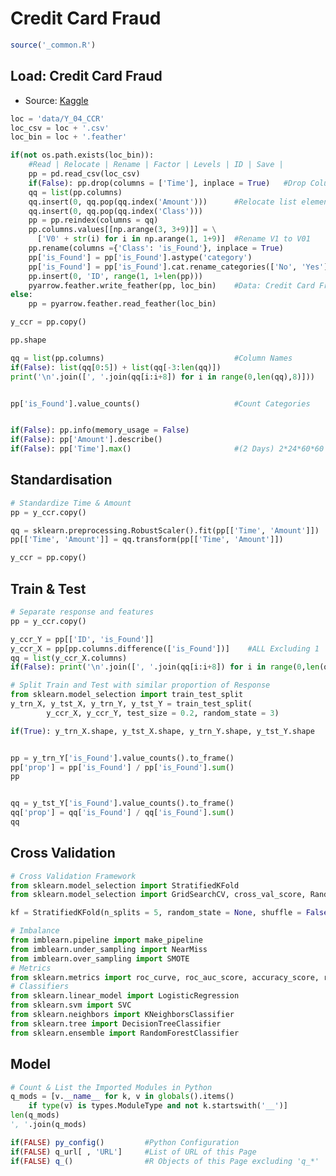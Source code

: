 # Credit Card Fraud {#credit-p12}

```r
source('_common.R')
```

## Load: Credit Card Fraud

- Source: [Kaggle](https://www.kaggle.com/datasets/mlg-ulb/creditcardfraud)


```python
loc = 'data/Y_04_CCR'
loc_csv = loc + '.csv'
loc_bin = loc + '.feather'

if(not os.path.exists(loc_bin)):
    #Read | Relocate | Rename | Factor | Levels | ID | Save |
    pp = pd.read_csv(loc_csv) 
    if(False): pp.drop(columns = ['Time'], inplace = True)   #Drop Columns
    qq = list(pp.columns)
    qq.insert(0, qq.pop(qq.index('Amount')))      #Relocate list element
    qq.insert(0, qq.pop(qq.index('Class')))
    pp = pp.reindex(columns = qq)
    pp.columns.values[[np.arange(3, 3+9)]] = \
      ['V0' + str(i) for i in np.arange(1, 1+9)]  #Rename V1 to V01
    pp.rename(columns ={'Class': 'is_Found'}, inplace = True)
    pp['is_Found'] = pp['is_Found'].astype('category')
    pp['is_Found'] = pp['is_Found'].cat.rename_categories(['No', 'Yes'])
    pp.insert(0, 'ID', range(1, 1+len(pp)))
    pyarrow.feather.write_feather(pp, loc_bin)    #Data: Credit Card Fraud
else:
    pp = pyarrow.feather.read_feather(loc_bin)

y_ccr = pp.copy()

pp.shape

qq = list(pp.columns)                             #Column Names
if(False): list(qq[0:5]) + list(qq[-3:len(qq)])
print('\n'.join([', '.join(qq[i:i+8]) for i in range(0,len(qq),8)]))


pp['is_Found'].value_counts()                     #Count Categories


if(False): pp.info(memory_usage = False)
if(False): pp['Amount'].describe()
if(False): pp['Time'].max()                       #(2 Days) 2*24*60*60 - 8

```

## Standardisation

```python
# Standardize Time & Amount
pp = y_ccr.copy()

qq = sklearn.preprocessing.RobustScaler().fit(pp[['Time', 'Amount']])
pp[['Time', 'Amount']] = qq.transform(pp[['Time', 'Amount']])

y_ccr = pp.copy()

```

## Train & Test

```python
# Separate response and features
pp = y_ccr.copy()

y_ccr_Y = pp[['ID', 'is_Found']]
y_ccr_X = pp[pp.columns.difference(['is_Found'])]    #ALL Excluding 1
qq = list(y_ccr_X.columns)
if(False): print('\n'.join([', '.join(qq[i:i+8]) for i in range(0,len(qq),8)]))

```

```python
# Split Train and Test with similar proportion of Response
from sklearn.model_selection import train_test_split
y_trn_X, y_tst_X, y_trn_Y, y_tst_Y = train_test_split(
        y_ccr_X, y_ccr_Y, test_size = 0.2, random_state = 3)

if(True): y_trn_X.shape, y_tst_X.shape, y_trn_Y.shape, y_tst_Y.shape


pp = y_trn_Y['is_Found'].value_counts().to_frame()
pp['prop'] = pp['is_Found'] / pp['is_Found'].sum()
pp


qq = y_tst_Y['is_Found'].value_counts().to_frame()
qq['prop'] = qq['is_Found'] / qq['is_Found'].sum()
qq

```

## Cross Validation

```python
# Cross Validation Framework 
from sklearn.model_selection import StratifiedKFold
from sklearn.model_selection import GridSearchCV, cross_val_score, RandomizedSearchCV

kf = StratifiedKFold(n_splits = 5, random_state = None, shuffle = False)

```

```python
# Imbalance
from imblearn.pipeline import make_pipeline
from imblearn.under_sampling import NearMiss
from imblearn.over_sampling import SMOTE
# Metrics
from sklearn.metrics import roc_curve, roc_auc_score, accuracy_score, recall_score, precision_score, f1_score
# Classifiers
from sklearn.linear_model import LogisticRegression
from sklearn.svm import SVC
from sklearn.neighbors import KNeighborsClassifier
from sklearn.tree import DecisionTreeClassifier
from sklearn.ensemble import RandomForestClassifier

```

## Model


```python
# Count & List the Imported Modules in Python 
q_mods = [v.__name__ for k, v in globals().items() 
    if type(v) is types.ModuleType and not k.startswith('__')]
len(q_mods)
', '.join(q_mods)

```

```r
if(FALSE) py_config()         #Python Configuration
if(FALSE) q_url[ , 'URL']     #List of URL of this Page
if(FALSE) q_()                #R Objects of this Page excluding 'q_*'
```
